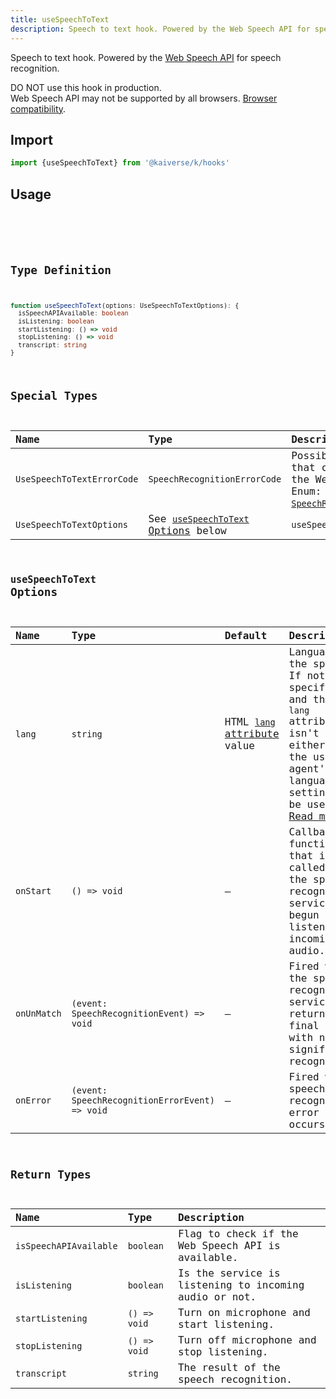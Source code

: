 ```yaml
---
title: useSpeechToText
description: Speech to text hook. Powered by the Web Speech API for speech recognition.
---
```



Speech to text hook. Powered by the [Web Speech API](https://developer.mozilla.org/docs/Web/API/Web_Speech_API) for
speech recognition.

<Badge text="Experimental" variant="danger" /> DO NOT use this hook in production. <br />
Web Speech API may not be supported by all browsers. [Browser
compatibility](https://developer.mozilla.org/docs/Web/API/Web_Speech_API#browser_compatibility).

## Import

```js
import {useSpeechToText} from '@kaiverse/k/hooks'
```

## Usage

<Tabs>
  <TabItem label="Playground">
    <Demo path="useSpeechToText/usage" client:only="react" />
  </TabItem>
  <TabItem label="Source code">
    <Code title="usage.tsx" lang="tsx" code={UseSpeechToTextCode} />
  </TabItem>
</Tabs>

## Type Definition

```ts
function useSpeechToText(options: UseSpeechToTextOptions): {
  isSpeechAPIAvailable: boolean
  isListening: boolean
  startListening: () => void
  stopListening: () => void
  transcript: string
}
```

## Special Types

| Name                       | Type                                                            | Description                                                                                                                                                                                                                                   |
| :------------------------- | :-------------------------------------------------------------- | :-------------------------------------------------------------------------------------------------------------------------------------------------------------------------------------------------------------------------------------------- |
| `UseSpeechToTextErrorCode` | `SpeechRecognitionErrorCode`                                    | Possible error codes that can be returned by the Web Speech API. Enum: <a href='https://wicg.github.io/speech-api/#enumdef-speechrecognitionerrorcode' target='_blank' rel='noopener noreferrer'><code>SpeechRecognitionErrorCode</code></a>. |
| `UseSpeechToTextOptions`   | See [`useSpeechToText` Options](#useSpeechToText-options) below | `useSpeechToText` options.                                                                                                                                                                                                                    |

## `useSpeechToText` Options

| Name        | Type                                           | Default                                                                                          | Description                                                                                                                                                                                                                       |
| :---------- | :--------------------------------------------- | :----------------------------------------------------------------------------------------------- | :-------------------------------------------------------------------------------------------------------------------------------------------------------------------------------------------------------------------------------- |
| `lang`      | `string`                                       | HTML [`lang` attribute](https://developer.mozilla.orgdocs/Web/HTML/Global_attributes/lang) value | Language of the speech.<br/>If not specified, and the HTML `lang` attribute isn't set either then the user agent's language setting will be used. [Read more](https://developer.mozilla.org/docs/Web/API/SpeechRecognition/lang). |
| `onStart`   | `() => void`                                   | —                                                                                                | Callback function that is called when the speech recognition service has begun listening to incoming audio.                                                                                                                       |
| `onUnMatch` | `(event: SpeechRecognitionEvent) => void`      | —                                                                                                | Fired when the speech recognition service returns a final result with no significant recognition.                                                                                                                                 |
| `onError`   | `(event: SpeechRecognitionErrorEvent) => void` | —                                                                                                | Fired when a speech recognition error occurs.                                                                                                                                                                                     |

## Return Types

| Name                   | Type         | Description                                           |
| :--------------------- | :----------- | :---------------------------------------------------- |
| `isSpeechAPIAvailable` | `boolean`    | Flag to check if the Web Speech API is available.     |
| `isListening`          | `boolean`    | Is the service is listening to incoming audio or not. |
| `startListening`       | `() => void` | Turn on microphone and start listening.               |
| `stopListening`        | `() => void` | Turn off microphone and stop listening.               |
| `transcript`           | `string`     | The result of the speech recognition.                 |
